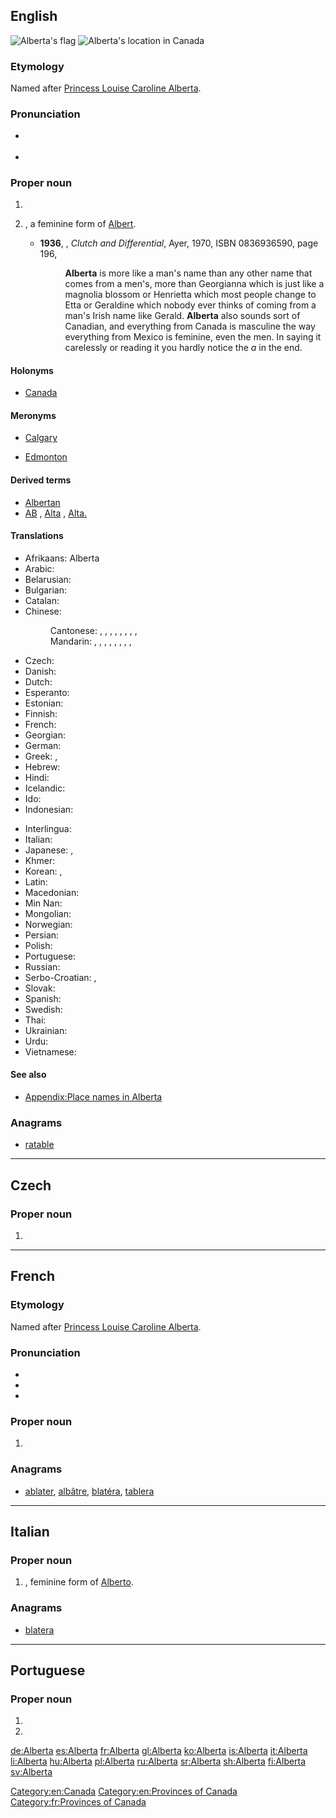 ==English==
{{wikipedia}}
[[Image:Flag of Alberta.svg|thumb|Alberta's flag]]
[[Image:AB-Canada-province.png|thumb|Alberta's location in Canada]]

===Etymology===
Named after [[w:Princess Louise, Duchess of Argyll|Princess Louise Caroline Alberta]].

===Pronunciation===
* {{a|UK}} {{IPA|/ˌælˈbɜː(ɹ).tə/|lang=en}}
* {{audio|en-ca-Alberta.ogg|Audio (CA)|lang=en}}

===Proper noun===
{{en-proper noun}}

# {{place|en|[[province]]|in western|c/en:Canada|capital=[[Edmonton]]}}
# {{given name|female|from=Germanic}}, a feminine form of [[Albert]].
#* '''1936''', {{w|George Weller}}, ''Clutch and Differential'', Ayer, 1970, ISBN 0836936590, page 196,
#*: '''Alberta''' is more like a man's name than any other name that comes from a men's, more than Georgianna which is just like a magnolia blossom or Henrietta which most people change to Etta or Geraldine which nobody ever thinks of coming from a man's Irish name like Gerald. '''Alberta''' also sounds sort of Canadian, and everything from Canada is masculine the way everything from Mexico is feminine, even the men. In saying it carelessly or reading it you hardly notice the ''a'' in the end.

====Holonyms====
* {{sense|province}} [[Canada]]

====Meronyms====
* {{sense|province}} [[Calgary]]
* {{sense|province}} [[Edmonton]]

====Derived terms====
* [[Albertan]]
* [[AB]] , [[Alta]] , [[Alta.]] {{qualifier|abbreviation}}

====Translations====
{{trans-top|province}}
* Afrikaans: Alberta
* Arabic: {{t|ar|أَلْبِرْتَا|f}}
* Belarusian: {{t|be|Альбе́рта|f}}
* Bulgarian: {{t|bg|Албе́рта|f}}
* Catalan: {{t|ca|Alberta|f}}
* Chinese:
*: Cantonese: {{t|yue|亞伯達|sc=Hani}}, {{t|yue|亚伯达|tr=aa3 baak3 daat6|sc=Hani}} {{qualifier|overseas Chinese}}, {{t|yue|亞伯達省|sc=Hani}}, {{t|yue|亚伯达省|tr=aa3 baak3 daat6 saang2|sc=Hani}} {{qualifier|overseas Chinese}}, {{t|yue|艾伯塔|tr=ngaai6 baak3 taap3|sc=Hani}} {{qualifier|Hong Kong}}, {{t|yue|艾伯塔省|tr=ngaai6 baak3 taap3 saang2|sc=Hani}} {{qualifier|Hong Kong}}, {{t|yue|亞省|sc=Hani}}, {{t|yue|亚省|tr=aa3 saang2|sc=Hani}} {{qualifier|short form, overseas Chinese}}, {{t|yue|艾省|tr=ngaai6 saang2|sc=Hani}} {{qualifier|short form, Hong Kong}}
*: Mandarin: {{t|cmn|亞伯達|sc=Hani}}, {{t|cmn|亚伯达|tr=Yàbódá|sc=Hani}} {{qualifier|overseas Chinese, Taiwan}}, {{t|cmn|亞伯達省|sc=Hani}}, {{t|cmn|亚伯达省|tr=Yàbódá Shěng|sc=Hani}} {{qualifier|overseas Chinese, Taiwan}}, {{t+|cmn|艾伯塔|tr=Àibótǎ|sc=Hani}} {{qualifier|China, Hong Kong}}, {{t|cmn|艾伯塔省|tr=Àibótǎ Shěng|sc=Hani}} {{qualifier|China, Hong Kong}}, {{t|cmn|亞省|sc=Hani}}, {{t|cmn|亚省|tr=Yà Shěng|sc=Hani}} {{qualifier|short form; overseas Chinese, Taiwan}}, {{t|cmn|艾省|tr=Ài Shěng|sc=Hani}} {{qualifier|short form; China, Hong Kong}}
* Czech: {{t|cs|Alberta|f}}
* Danish: {{t|da|Alberta}}
* Dutch: {{t|nl|Alberta}}
* Esperanto: {{t|eo|Alberto}}
* Estonian: {{t|et|Alberta}}
* Finnish: {{t+|fi|Alberta}}
* French: {{t+|fr|Alberta|f}}
* Georgian: {{t|ka|ალბერტა|sc=Geor}}
* German: {{t+|de|Alberta|n}}
* Greek: {{t|el|Αλμπέρτα|f}}, {{t|el|Αλβέρτα|f|sc=Grek}}
* Hebrew: {{t|he|אלברטה}}
* Hindi: {{t|hi|अलबर्टा|tr=albarṭā}}
* Icelandic: {{t+|is|Alberta}}
* Ido: {{t|io|Alberta}}
* Indonesian: {{t|id|Alberta}}
{{trans-mid}}
* Interlingua: {{t|ia|Alberta}}
* Italian: {{t+|it|Alberta|f}}
* Japanese: {{t|ja|アルバータ|tr=Arubāta}}, {{t|ja|アルバータ州|tr=Arubāta-shū}}
* Khmer: {{t|km|អ៊ែលបឺរថឹ|tr=ɛɛlbəɨtʰə|sc=Khmr}}
* Korean: {{t|ko|앨버타|tr=Aelbeota|sc=Hang}}, {{t|ko|앨버타 주|tr=Aelbeota ju|sc=Hang}}
* Latin: {{t|la|Alberta}}
* Macedonian: {{t|mk|Алберта|f|tr=Albérta}}
* Min Nan: {{t|nan|Alberta}}
* Mongolian: {{t|mn|Альбе́рта|sc=Cyrl}}
* Norwegian: {{t|no|Alberta}}
* Persian: {{t|fa|آلبرتا}}
* Polish: {{t+|pl|Alberta|f}}
* Portuguese: {{t|pt|Alberta}}
* Russian: {{t+|ru|Альбе́рта|f}}
* Serbo-Croatian: {{t|sh|Алберта|f|sc=Cyrl}}, {{t+|sh|Alberta|f}}
* Slovak: {{t|sk|Alberta|f}}
* Spanish: {{t+|es|Alberta|f}}
* Swedish: {{t+|sv|Alberta}}
* Thai: {{t|th|รัฐแอลเบอร์ตา}}
* Ukrainian: {{t|uk|Альбе́рта|f}}
* Urdu: {{t|ur|البرٹا|tr=albarṭā}}
* Vietnamese: {{t|vi|Alberta}}
{{trans-bottom}}

====See also====
* [[Appendix:Place names in Alberta]]

===Anagrams===
* [[ratable#English|ratable]]

[[Category:en:Canada]]
[[Category:en:Provinces of Canada]]

----

==Czech==

===Proper noun===
{{cs-proper noun|g=f}}

# {{l|en|Alberta}}

----

==French==

===Etymology===
Named after [[w:Princess Louise, Duchess of Argyll|Princess Louise Caroline Alberta]].

===Pronunciation===
* {{IPA|/al.bɛʁ.ta/|lang=fr}}
* {{audio|Qc-Alberta.oga|Audio (CAN)|lang=fr}}
* {{rhymes|a|lang=fr}}

===Proper noun===
{{fr-proper noun|f}}

# {{l|en|Alberta}}

===Anagrams===
* [[ablater#French|ablater]], [[albâtre#French|albâtre]], [[blatéra#French|blatéra]], [[tablera#French|tablera]]

[[Category:fr:Provinces of Canada]]

----

==Italian==

===Proper noun===
{{it-proper noun|g=f}}

# {{given name|female|lang=it}}, feminine form of [[Alberto]].

===Anagrams===
* [[blatera#Italian|blatera]]

----

==Portuguese==

===Proper noun===
{{pt-proper noun|f}}

# {{place|pt|province|c/Canada|t1=Alberta}}
# {{given name|female|lang=pt}}

[[de:Alberta]]
[[es:Alberta]]
[[fr:Alberta]]
[[gl:Alberta]]
[[ko:Alberta]]
[[is:Alberta]]
[[it:Alberta]]
[[li:Alberta]]
[[hu:Alberta]]
[[pl:Alberta]]
[[ru:Alberta]]
[[sr:Alberta]]
[[sh:Alberta]]
[[fi:Alberta]]
[[sv:Alberta]]